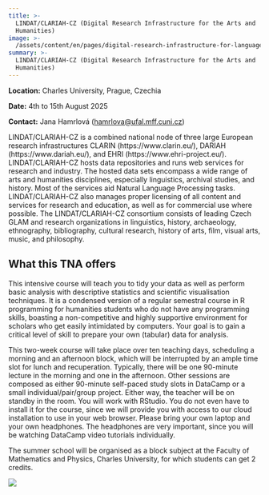 ```yaml
---
title: >-
  LINDAT/CLARIAH-CZ (Digital Research Infrastructure for the Arts and
  Humanities)
image: >-
  /assets/content/en/pages/digital-research-infrastructure-for-language-technologies-arts-and-humanities-charles-university-prague-czechia-summer-school/image.jpg
summary: >-
  LINDAT/CLARIAH-CZ (Digital Research Infrastructure for the Arts and
  Humanities)
---
```

**Location:** Charles University, Prague, Czechia

**Date:** 4th to 15th August 2025

**Contact:** Jana Hamrlová ([hamrlova@ufal.mff.cuni.cz](mailto:hamrlova@ufal.mff.cuni.cz))

LINDAT/CLARIAH-CZ is a combined national node of three large European research infrastructures CLARIN (https\://www\.clarin.eu/), DARIAH (https\://www\.dariah.eu/), and EHRI (https\://www\.ehri-project.eu/). LINDAT/CLARIAH-CZ hosts data repositories and runs web services for research and industry. The hosted data sets encompass a wide range of arts and humanities disciplines, especially linguistics, archival studies, and history. Most of the services aid Natural Language Processing tasks.  LINDAT/CLARIAH-CZ also manages proper licensing of all content and services for research and education, as well as for commercial use where possible. The LINDAT/CLARIAH-CZ consortium consists of leading Czech GLAM and research organizations in linguistics, history, archaeology, ethnography, bibliography, cultural research, history of arts, film, visual arts, music, and philosophy.

## What this TNA offers

This intensive course will teach you to tidy your data as well as perform basic analysis with descriptive statistics and scientific visualisation techniques. It is a condensed version of a regular semestral course in R programming for humanities students who do not have any programming skills, boasting a non-competitive and highly supportive environment for scholars who get easily intimidated by computers. Your goal is to gain a critical level of skill to prepare your own (tabular) data for analysis.


This two-week course will take place over ten teaching days, scheduling a morning and an afternoon block, which will be interrupted by an ample time slot for lunch and recuperation. Typically, there will be one 90-minute lecture in the morning and one in the afternoon. Other sessions are composed as either 90-minute self-paced study slots in DataCamp or a small individual/pair/group project. Either way, the teacher will be on standby in the room. You will work with RStudio. You do not even have to install it for the course, since we will provide you with access to our cloud installation to use in your web browser. Please bring your own laptop and your own headphones. The headphones are very important, since you will be watching DataCamp video tutorials individually.


The summer school will be organised as a block subject at the Faculty of Mathematics and Physics, Charles University, for which students can get 2 credits.

<LinkButton label="Apply Now" href="/tna-application-process/" />

![](/assets/content/en/pages/digital-research-infrastructure-for-language-technologies-arts-and-humanities-charles-university-prague-czechia-summer-school/logo.webp)
